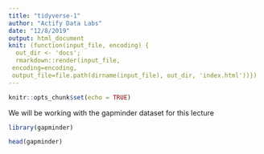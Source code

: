 ```yaml
---
title: "tidyverse-1"
author: "Actify Data Labs"
date: "12/8/2019"
output: html_document
knit: (function(input_file, encoding) {
  out_dir <- 'docs';
  rmarkdown::render(input_file,
 encoding=encoding,
 output_file=file.path(dirname(input_file), out_dir, 'index.html'))})
---
```


```r
knitr::opts_chunk$set(echo = TRUE)
```


We will be working with the gapminder dataset for this lecture
```r
library(gapminder)

head(gapminder)
```



